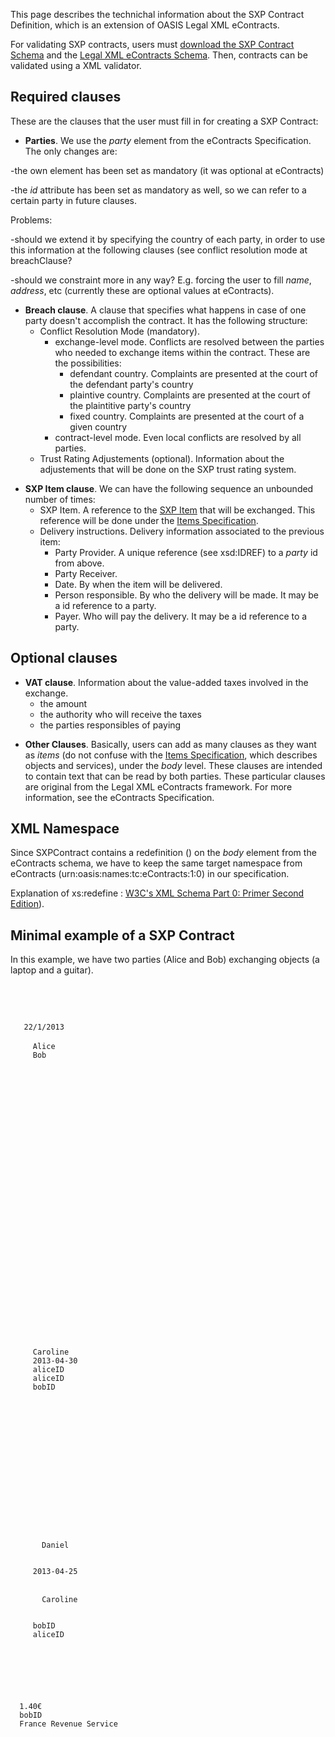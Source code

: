 This page describes the technichal information about the SXP Contract Definition, which is an extension of OASIS Legal XML eContracts.

For validating SXP contracts, users must [https://docs.google.com/file/d/0B4JKZAq0izyxU1Jxa0JCem5pUUU/edit?usp=sharing download the SXP Contract Schema] and the [http://docs.oasis-open.org/legalxml-econtracts/CS01/eContracts-v1.0-cs01.zip Legal XML eContracts Schema]. Then, contracts can be validated using a XML validator.

== Required clauses ==

These are the clauses that the user must fill in for creating a SXP Contract:

*'''Parties'''. We use the ''party'' element from the eContracts Specification. The only changes are:

-the own element has been set as mandatory (it was optional at eContracts)

-the ''id'' attribute has been set as mandatory as well, so we can refer to a certain party in future clauses.

Problems:

-should we extend it by specifying the country of each party, in order to use this information
at the following clauses (see conflict resolution mode at breachClause?

-should we constraint more in any way? E.g. forcing the user to fill ''name'', ''address'', etc (currently these are optional 
values at eContracts).


*'''Breach clause'''. A clause that specifies what happens in case of one party doesn't accomplish the contract. It has the following structure:
** Conflict Resolution Mode (mandatory).
***exchange-level mode. Conflicts are resolved between the parties who needed to exchange items within the contract. These are the possibilities:
****defendant country. Complaints are presented at the court of the defendant party's country
****plaintive country. Complaints are presented at the court of the plaintitive party's country
****fixed country. Complaints are presented at the court of a given country
***contract-level mode. Even local conflicts are resolved by all parties. 
** Trust Rating Adjustements (optional). Information about the adjustements that will be done on the SXP trust rating system.


*'''SXP Item clause'''. We can have the following sequence an unbounded number of times:
**SXP Item. A reference to the [[Items Specification |SXP Item]] that will be exchanged. This reference will be done under the [[Items Specification]]. 
**Delivery instructions. Delivery information associated to the previous item:
*** Party Provider. A unique reference (see xsd:IDREF) to a ''party'' id from above.
*** Party Receiver.
*** Date. By when the item will be delivered.
*** Person responsible. By who the delivery will be made. It may be a id reference to a party.
*** Payer. Who will pay the delivery. It may be a id reference to a party.

== Optional clauses ==

*'''VAT clause'''. Information about the value-added taxes involved in the exchange.
** the amount
** the authority who will receive the taxes
** the parties responsibles of paying

*'''Other Clauses'''. Basically, users can add as many clauses as they want as ''items'' (do not confuse with the [[Items Specification]], which describes objects and services), under the ''body'' level. These clauses are intended to contain text that can be read by both parties. These particular clauses are original from the Legal XML eContracts framework. For more information, see the eContracts Specification.

== XML Namespace ==

Since SXPContract contains a redefinition (<xs:redefine>) on the ''body'' element from the eContracts schema, we have to keep the same target namespace from eContracts (urn:oasis:names:tc:eContracts:1:0) in our specification.

Explanation of xs:redefine : [http://www.w3.org/TR/xmlschema-0/#Redefine W3C's XML Schema Part 0: Primer Second Edition]).

== Minimal example of a SXP Contract==

In this example, we have two parties (Alice and Bob) exchanging objects (a laptop and a guitar).

  <?xml version="1.0"?>
  <contract xmlns="urn:oasis:names:tc:eContracts:1:0"
  xmlns:xsi="http://www.w3.org/2001/XMLSchema-instance"
  xmlns:sxp="http://secure-exchange-protocols.org/index.php?title=SXP_Contract"
  xsi:schemaLocation="urn:oasis:names:tc:eContracts:1:0 SXPContract.xsd">
  <title><text>Contract between Alice and Bob</text></title>
  
  <contract-front>
    <date-block>22/1/2013</date-block>
    <parties>
      <party id="aliceID">Alice</party>
      <party id="bobID">Bob</party>
    </parties>
    
  </contract-front>
  
  <body>
  
  <breachClause>
    <conflictResolutionMode>
      <exchange-level>
        <defendantCountry/>
      </exchange-level>
    </conflictResolutionMode>
  </breachClause>
  
  
  <SXPItemClause>
    
    <!-- Object #1 -->
    <SXPItem > 
      <ItemDescription>
        <Title>Guitar</Title>
      </ItemDescription>
      
      <ItemCategory>
        <MusicalInstruments/>
      </ItemCategory>
    </SXPItem>
    
    <deliveryInformation>
      
      <responsible>Caroline</responsible>
      <date>2013-04-30</date>
      <payer><partyRef>aliceID</partyRef></payer>
      <partyProvider>aliceID</partyProvider>
      <partyReceiver>bobID</partyReceiver>
      
    </deliveryInformation>
    
    <!-- Object #2 -->
    <SXPItem > 
      <ItemDescription>
          <Title>Laptop</Title>
       </ItemDescription>
      <ItemCategory>
        <Computers/>
      </ItemCategory>
    </SXPItem>
    
    <deliveryInformation>
      <responsible>
        Daniel
      </responsible>
      
      <date>2013-04-25</date>
      
      <payer>
        <person-record>Caroline</person-record>
      </payer>
      
      <partyProvider>bobID</partyProvider>
      <partyReceiver>aliceID</partyReceiver>
    </deliveryInformation>
    
    
  </SXPItemClause>
    
  
  <vatClause>
  <vatAmount> 1.40€ </vatAmount>
  <responsible> <partyRef>bobID</partyRef> </responsible>
  <authority> France Revenue Service </authority>
  </vatClause>
  
  
  </body>

  </contract>